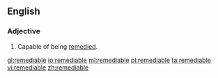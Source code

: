 ==English==

===Adjective===
{{en-adj}}

#Capable of being [[remedy|remedied]].

[[gl:remediable]]
[[io:remediable]]
[[ml:remediable]]
[[pl:remediable]]
[[ta:remediable]]
[[vi:remediable]]
[[zh:remediable]]